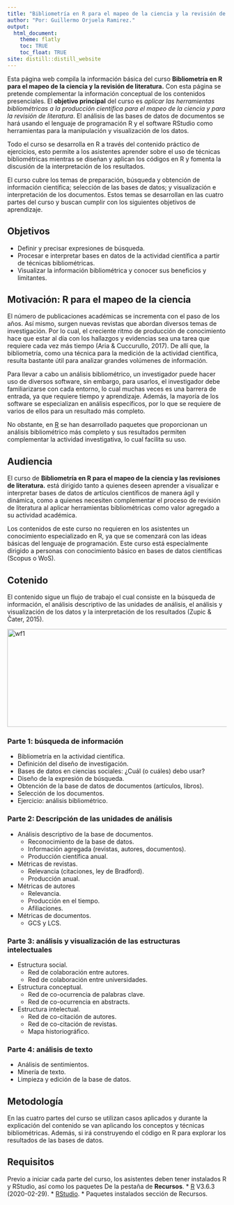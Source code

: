 ---
title: "Bibliometría en R para el mapeo de la ciencia y la revisión de literatura."
author: "Por: Guillermo Orjuela Ramirez."
output:
  html_document:
    theme: flatly
    toc: TRUE
    toc_float: TRUE
site: distill::distill_website
---

Esta página web compila la información básica del curso **Bibliometría en R para el mapeo de la ciencia y la revisión de literatura.** Con esta página se pretende complementar la información conceptual de los contenidos presenciales. El **objetivo principal** del curso es *aplicar las herramientas bibliométricas a la producción científica para el mapeo de la ciencia y para la revisión de literatura*. El análisis de las bases de datos de documentos se hará usando el lenguaje de programación R y el software RStudio como herramientas para la manipulación y visualización de los datos.

Todo el curso se desarrolla en R a través del contenido práctico de ejercicios, esto permite a los asistentes aprender sobre el uso de técnicas bibliométricas mientras se diseñan y aplican los códigos en R y fomenta la discusión de la interpretación de los resultados.

El curso cubre los temas de preparación, búsqueda y obtención de información científica; selección de las bases de datos; y visualización e interpretación de los documentos. Estos temas se desarrollan en las cuatro partes del curso y buscan cumplir con los siguientes objetivos de aprendizaje.

## Objetivos
* Definir y precisar expresiones de búsqueda.
* Procesar e interpretar bases en datos de la actividad científica a partir de técnicas bibliométricas.
* Visualizar la información bibliométrica y conocer sus beneficios y limitantes.

## Motivación: R para el mapeo de la ciencia
El número de publicaciones académicas se incrementa con el paso de los años. Así mismo, surgen nuevas revistas que abordan diversos temas de investigación. Por lo cual, el creciente ritmo de producción de conocimiento hace que estar al día con los hallazgos y evidencias sea una tarea que requiere cada vez más tiempo (Aria & Cuccurullo, 2017). De allí que, la bibliometría, como una técnica para la medición de la actividad científica, resulta bastante útil para analizar grandes volúmenes de información.

Para llevar a cabo un análisis bibliométrico, un investigador puede hacer uso de diversos software, sin embargo, para usarlos, el investigador debe familiarizarse con cada entorno, lo cual muchas veces es una barrera de entrada, ya que requiere tiempo y aprendizaje. Además, la mayoría de los software se especializan en análisis específicos, por lo que se requiere de varios de ellos para un resultado más completo.

No obstante, en [R](https://www.r-project.org/) se han desarrollado paquetes que proporcionan un análisis bibliométrico más completo y sus resultados permiten complementar la actividad investigativa, lo cual facilita su uso.

## Audiencia
El curso de **Bibliometría en R para el mapeo de la ciencia y las revisiones de literatura.** está dirigido tanto a quienes deseen aprender a visualizar e interpretar bases de datos de artículos científicos de manera ágil y dinámica, como a quienes necesiten complementar el proceso de revisión de literatura al aplicar herramientas bibliométricas como valor agregado a su actividad académica. 

Los contenidos de este curso no requieren en los asistentes un conocimiento especializado en R, ya que se comenzará con las ideas básicas del lenguaje de programación. Este curso está especialmente dirigido a personas con conocimiento básico en bases de datos científicas (Scopus o WoS).

## Cotenido
El contenido sigue un flujo de trabajo el cual consiste en la búsqueda de información, el análisis descriptivo de las unidades de análisis, el análisis y visualización de los datos y la interpretación de los resultados (Zupic & Čater, 2015).

<img src="C:/Users/User/Google Drive/Web_pages/bibliometriar/wf_index.png" alt="wf1" title="wf1" width="640" height="225" />

### Parte 1: búsqueda de información
* Bibliometría en la actividad científica.
* Definición del diseño de investigación.
* Bases de datos en ciencias sociales: ¿Cuál (o cuáles) debo usar?
* Diseño de la expresión de búsqueda.
* Obtención de la base de datos de documentos (artículos, libros).
* Selección de los documentos.
* Ejercicio: análisis bibliométrico.

### Parte 2: Descripción de las unidades de análisis
* Análisis descriptivo de la base de documentos.
  +   Reconocimiento de la base de datos.
  +   Información agregada (revistas, autores, documentos).
  +   Producción científica anual.
* Métricas de revistas.
  +   Relevancia (citaciones, ley de Bradford).
  +   Producción anual.
* Métricas de autores
  +   Relevancia.
  +   Producción en el tiempo.
  +   Afiliaciones.
* Métricas de documentos.
  +   GCS y LCS.

### Parte 3: análisis y visualización de las estructuras intelectuales
* Estructura social.
  +   Red de colaboración entre autores.
  +   Red de colaboración entre universidades.
* Estructura conceptual.
  +   Red de co-ocurrencia de palabras clave.
  +   Red de co-ocurrencia en abstracts.
* Estructura intelectual.
  +   Red de co-citación de autores.
  +   Red de co-citación de revistas.
  +   Mapa historiográfico.

### Parte 4: análisis de texto
* Análisis de sentimientos.
* Minería de texto.
* Limpieza y edición de la base de datos.

## Metodología
En las cuatro partes del curso se utilizan casos aplicados y durante la explicación del contenido se van aplicando los conceptos y técnicas bibliométricas. Además, si irá construyendo el código en R para explorar los resultados de las bases de datos.

## Requisitos
Previo a iniciar cada parte del curso, los asistentes deben tener instalados R y RStudio, así como los paquetes De la pestaña de **Recursos**.
  * [R](https://www.r-project.org/) V3.6.3 (2020-02-29).
  * [RStudio](https://rstudio.com/).
  * Paquetes instalados sección de Recursos.
